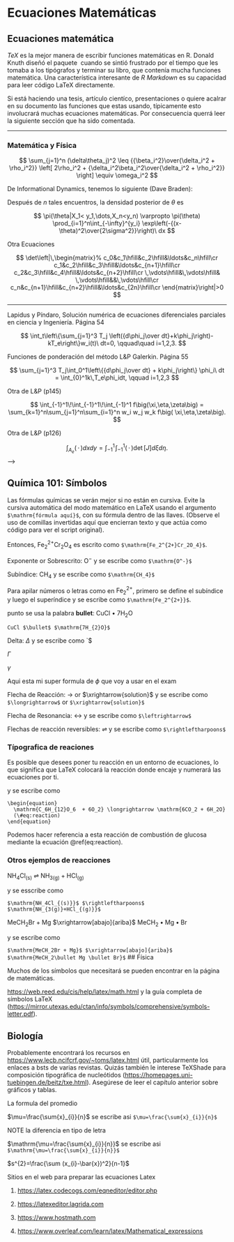 # Ecuaciones Matemáticas {#math-sci}

<!-- Required to number equations in HTML files -->
<script type="text/x-mathjax-config">
MathJax.Hub.Config({
  TeX: { equationNumbers: { autoNumber: "AMS" } }
});
</script>

## Ecuaciones matemática

*TeX* es la mejor manera de escribir funciones matemáticas en R. Donald Knuth diseñó el paquete \TeX\ cuando se sintió frustrado por el tiempo que les tomaba a los tipógrafos y terminar su libro, que contenía mucha funciones matemática. Una característica interesante de _R Markdown_ es su capacidad para leer código LaTeX directamente. 


Si está haciendo una tesis, artículo cientíco, presentaciones o quiere acalrar en su documento las funciones que estas usando, típicamente esto involucrará muchas ecuaciones matemáticas. Por consecuencia querrá leer la siguiente sección que ha sido comentada. 


***

### Matemática y Física

$$
\sum_{j=1}^n (\delta\theta_j)^2 \leq {{\beta_i^2}\over{\delta_i^2 + \rho_i^2}}
\left[ 2\rho_i^2 + {\delta_i^2\beta_i^2\over{\delta_i^2 + \rho_i^2}} \right] \equiv \omega_i^2
$$



De Informational Dynamics, tenemos lo siguiente (Dave Braden):

Después de _n_ tales encuentros, la densidad posterior de $\theta$ es

$$
\pi(\theta|X_1< y_1,\dots,X_n<y_n) \varpropto \pi(\theta) \prod_{i=1}^n\int_{-\infty}^{y_i}
   \exp\left(-{(x-\theta)^2\over{2\sigma^2}}\right)\ dx
$$



Otra Ecuaciones

$$
\det\left|\,\begin{matrix}%
c_0&c_1\hfill&c_2\hfill&\ldots&c_n\hfill\cr
c_1&c_2\hfill&c_3\hfill&\ldots&c_{n+1}\hfill\cr
c_2&c_3\hfill&c_4\hfill&\ldots&c_{n+2}\hfill\cr
\,\vdots\hfill&\,\vdots\hfill&
  \,\vdots\hfill&&\,\vdots\hfill\cr
c_n&c_{n+1}\hfill&c_{n+2}\hfill&\ldots&c_{2n}\hfill\cr
\end{matrix}\right|>0
$$

***

Lapidus y Píndaro, Solución numérica de ecuaciones diferenciales parciales en ciencia y Ingeniería. Página 54

$$
\int_t\left\{\sum_{j=1}^3 T_j \left({d\phi_j\over dt}+k\phi_j\right)-kT_e\right\}w_i(t)\ dt=0,
   \qquad\quad i=1,2,3.
$$


Funciones de ponderación del método L\&P Galerkin. Página 55

$$
\sum_{j=1}^3 T_j\int_0^1\left\{{d\phi_j\over dt} + k\phi_j\right\} \phi_i\ dt
   = \int_{0}^1k\,T_e\phi_idt, \qquad i=1,2,3 $$

Otra de L\&P (p145)

$$
\int_{-1}^1\!\int_{-1}^1\!\int_{-1}^1 f\big(\xi,\eta,\zeta\big)
   = \sum_{k=1}^n\sum_{j=1}^n\sum_{i=1}^n w_i w_j w_k f\big( \xi,\eta,\zeta\big).
$$

Otra de L\&P (p126)

$$
\int_{A_e} (\,\cdot\,) dx dy = \int_{-1}^1\!\int_{-1}^1 (\,\cdot\,) \det[J] d\xi d\eta.
$$
-->

## Química 101: Símbolos


Las fórmulas químicas se verán mejor si no están en cursiva. Evite la cursiva automática del modo matemático en LaTeX usando el argumento `$\mathrm{fórmula aquí}$`, con su fórmula dentro de las llaves. (Observe el uso de comillas invertidas aquí que encierran texto y que actúa como código para ver el script original).


Entonces, $\mathrm{Fe_2^{2+}Cr_2O_4}$ es escrito como `$\mathrm{Fe_2^{2+}Cr_2O_4}$`.

<!--
The \noindent command below does what you'd expect:  it forces the current line/paragraph to not indent. This was done here to match the format of the LaTeX thesis PDF.
-->

\noindent Exponente or Sobrescrito: $\mathrm{O^-}$ y se escribe como `$\mathrm{O^-}$`

\noindent Subíndice: $\mathrm{CH_4}$ y se escribe como `$\mathrm{CH_4}$`

Para apilar números o letras como en $\mathrm{Fe_2^{2+}}$, primero se define el subíndice y luego el superíndice y se escribe como `$\mathrm{Fe_2^{2+}}$`. 

\noindent punto se usa la palabra **bullet**: CuCl $\bullet$ $\mathrm{7H_{2}O}$ 


`CuCl $\bullet$ $\mathrm{7H_{2}O}$`


\noindent Delta: $\Delta$ y se escribe como `$\Delta

$\Gamma$

$\gamma$

Aqui esta mi super formula de $\phi$ que voy a usar en el exam

\noindent Flecha de Reacción: $\longrightarrow$ or  $\xrightarrow{solution}$ y se escribe como `$\longrightarrow$` or  `$\xrightarrow{solution}$`

\noindent Flecha de Resonancia: $\leftrightarrow$ y se escribe como `$\leftrightarrow$`

\noindent Flechas de reacción reversibles: $\rightleftharpoons$ y se escribe como `$\rightleftharpoons$`

### Típografica de reaciones

Es posible que desees poner tu reacción en un entorno de ecuaciones, lo que significa que LaTeX colocará la reacción donde encaje y numerará las ecuaciones por ti. 


\begin{equation}
  \mathrm{C_6H_{12}O_6  + 6O_2} \longrightarrow \mathrm{6CO_2 + 6H_2O}
  (\#eq:reaction)
\end{equation}




y se escribe como 

````verbatum
\begin{equation}
  \mathrm{C_6H_{12}O_6  + 6O_2} \longrightarrow \mathrm{6CO_2 + 6H_2O}
  (\#eq:reaction)
\end{equation}
````

Podemos hacer referencia a esta reacción de combustión de glucosa mediante la ecuación \@ref(eq:reaction).

### Otros ejemplos de reacciones

$\mathrm{NH_4Cl_{(s)}}$ $\rightleftharpoons$ $\mathrm{NH_{3(g)}+HCl_{(g)}}$

y se esscribe como

`$\mathrm{NH_4Cl_{(s)}}$ $\rightleftharpoons$ $\mathrm{NH_{3(g)}+HCl_{(g)}}$`

\noindent $\mathrm{MeCH_2Br + Mg}$ $\xrightarrow[abajo]{ariba}$ $\mathrm{MeCH_2\bullet Mg \bullet Br}$

y se escribe como 

\noindent `$\mathrm{MeCH_2Br + Mg}$ $\xrightarrow[abajo]{ariba}$ $\mathrm{MeCH_2\bullet Mg \bullet Br}$`
## Física


Muchos de los símbolos que necesitará se pueden encontrar en la página de matemáticas.

<https://web.reed.edu/cis/help/latex/math.html> y la guía completa de símbolos LaTeX (<https://mirror.utexas.edu/ctan/info/symbols/comprehensive/symbols-letter.pdf>).

## Biología

Probablemente encontrará los recursos en <https://www.lecb.ncifcrf.gov/~toms/latex.html> útil, particularmente los enlaces a bsts de varias revistas. Quizás también le interese TeXShade para composición tipográfica de nucleótidos (<https://homepages.uni-tuebingen.de/beitz/txe.html>). Asegúrese de leer el capítulo anterior sobre gráficos y tablas.

La formula del promedio 



$\mu=\frac{\sum{x}_{i}}{n}$ se escribe asi `$\mu=\frac{\sum{x}_{i}}{n}$`

NOTE la diferencia en tipo de letra 


$\mathrm{\mu=\frac{\sum{x}_{i}}{n}}$ se escribe asi `$\mathrm{\mu=\frac{\sum{x}_{i}}{n}}$`


\begin{equation}
  \mathrm{\mu=\frac{\sum{x}_{i}}{n}}
  (\#eq:promedio)
\end{equation}


$s^{2}=\frac{\sum (x_{i}-\bar{x})^2}{n-1}$

Sitios en el web para preparar las ecuaciones Latex

1. <https://latex.codecogs.com/eqneditor/editor.php>

2. <https://latexeditor.lagrida.com>

3. <https://www.hostmath.com>

4. <https://www.overleaf.com/learn/latex/Mathematical_expressions>
